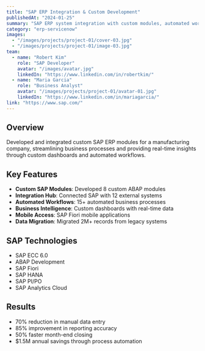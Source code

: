 ```yaml
---
title: "SAP ERP Integration & Custom Development"
publishedAt: "2024-01-25"
summary: "SAP ERP system integration with custom modules, automated workflows, and business intelligence dashboards for enterprise operations."
category: "erp-servicenow"
images:
  - "/images/projects/project-01/cover-03.jpg"
  - "/images/projects/project-01/image-03.jpg"
team:
  - name: "Robert Kim"
    role: "SAP Developer"
    avatar: "/images/avatar.jpg"
    linkedIn: "https://www.linkedin.com/in/robertkim/"
  - name: "Maria Garcia"
    role: "Business Analyst"
    avatar: "/images/projects/project-01/avatar-01.jpg"
    linkedIn: "https://www.linkedin.com/in/mariagarcia/"
link: "https://www.sap.com/"
---
```


## Overview

Developed and integrated custom SAP ERP modules for a manufacturing company, streamlining business processes and providing real-time insights through custom dashboards and automated workflows.

## Key Features

- **Custom SAP Modules**: Developed 8 custom ABAP modules
- **Integration Hub**: Connected SAP with 12 external systems
- **Automated Workflows**: 15+ automated business processes
- **Business Intelligence**: Custom dashboards with real-time data
- **Mobile Access**: SAP Fiori mobile applications
- **Data Migration**: Migrated 2M+ records from legacy systems

## SAP Technologies

- SAP ECC 6.0
- ABAP Development
- SAP Fiori
- SAP HANA
- SAP PI/PO
- SAP Analytics Cloud

## Results

- 70% reduction in manual data entry
- 85% improvement in reporting accuracy
- 50% faster month-end closing
- $1.5M annual savings through process automation
